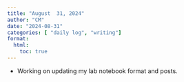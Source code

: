 ```yaml
---
title: "August  31, 2024"
author: "CM"
date: "2024-08-31"
categories: [ "daily log", "writing"]
format:
  html:
    toc: true
---
```


-   Working on updating my lab notebook format and posts.

